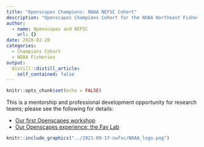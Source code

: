 ```yaml
---
title: "Openscapes Champions: NOAA NEFSC Cohort"
description: "Openscapes Champions Cohort for the NOAA Northeast Fisheries Science Center (NEFSC)"
author:
  - name: Openscapes and NEFSC
    url: {}
date: 2020-02-20
categories:
  - Champions Cohort
  - NOAA Fisheries
output:
  distill::distill_article:
    self_contained: false
---
```


```r
knitr::opts_chunk$set(echo = FALSE)
```

This is a mentorship and professional development opportunity for research teams; please see the following for details:

- [Our first Openscapes workshop](https://www.openscapes.org/blog/2020/03/06/workshop-noaa-nefsc/)
- [Our Openscapes experience: the Fay Lab](https://www.openscapes.org/blog/2020/03/31/faylab-our-openscapes-experience/)

```r
knitr::include_graphics("../2021-09-17-nwfsc/NOAA_logo.png")  
```

